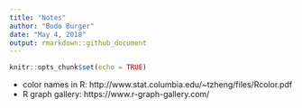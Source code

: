 ```yaml
---
title: "Notes"
author: "Bodo Burger"
date: "May 4, 2018"
output: rmarkdown::github_document
---
```


```r
knitr::opts_chunk$set(echo = TRUE)
```

- color names in R: http://www.stat.columbia.edu/~tzheng/files/Rcolor.pdf
- R graph gallery: https://www.r-graph-gallery.com/
